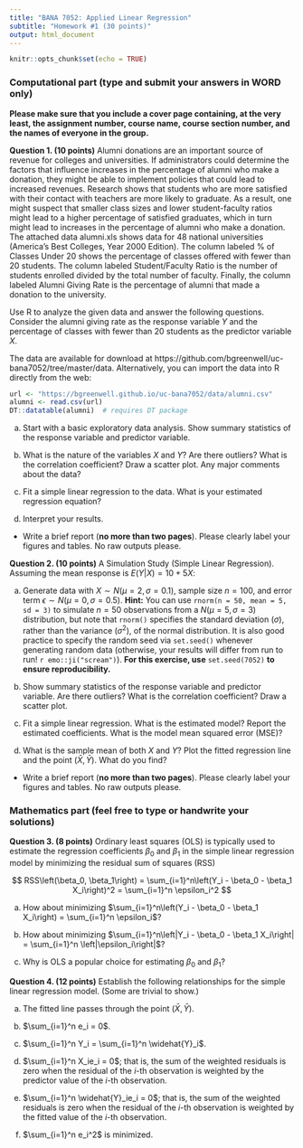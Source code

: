 ```yaml
---
title: "BANA 7052: Applied Linear Regression"
subtitle: "Homework #1 (30 points)"
output: html_document
---
```


```r
knitr::opts_chunk$set(echo = TRUE)
```

### Computational part (type and submit your answers in WORD only)

**Please make sure that you include a cover page containing, at the very least, the assignment number, course name, course section number, and the names of everyone in the group.**

**Question 1. (10 points)** Alumni donations are an important source of revenue for colleges and universities. If administrators could determine the factors that influence increases in the percentage of alumni who make a donation, they might be able to implement policies that could lead to increased revenues. Research shows that students who are more satisfied with their contact with teachers are more likely to graduate. As a result, one might suspect that smaller class sizes and lower student-faculty ratios might lead to a higher percentage of satisfied graduates, which in turn might lead to increases in the percentage of alumni who make a donation. The attached data alumni.xls shows data for 48 national universities (America’s Best Colleges, Year 2000 Edition). The column labeled % of Classes Under 20 shows the percentage of classes offered with fewer than 20 students. The column labeled Student/Faculty Ratio is the number of students enrolled divided by the total number of faculty. Finally, the column labeled Alumni Giving Rate is the percentage of alumni that made a donation to the university. 

Use R to analyze the given data and answer the following questions. Consider the alumni giving rate as the response variable $Y$ and the percentage of classes with fewer than 20 students as the predictor variable $X$.

The data are available for download at https://github.com/bgreenwell/uc-bana7052/tree/master/data. Alternatively, you can import the data into R directly from the web:

```r
url <- "https://bgreenwell.github.io/uc-bana7052/data/alumni.csv"
alumni <- read.csv(url)
DT::datatable(alumni)  # requires DT package
```

a)	Start with a basic exploratory data analysis. Show summary statistics of the response variable and predictor variable. 

b)	What is the nature of the variables $X$ and $Y$? Are there outliers? What is the correlation coefficient? Draw a scatter plot. Any major comments about the data?

c)	Fit a simple linear regression to the data. What is your estimated regression equation? 

d)	Interpret your results. 

* Write a brief report (**no more than two pages**). Please clearly label your figures and tables. No raw outputs please.


**Question 2. (10 points)** A Simulation Study (Simple Linear Regression). Assuming the mean response is $E\left(Y|X\right)= 10 + 5X$:

a) Generate data with $X \sim N\left(\mu = 2, \sigma = 0.1\right)$, sample size $n = 100$, and error term $\epsilon \sim N\left(\mu = 0, \sigma = 0.5\right)$. **Hint:** You can use `rnorm(n = 50, mean = 5, sd = 3)` to simulate $n = 50$ observations from a $N\left(\mu = 5, \sigma = 3\right)$ distribution, but note that `rnorm()` specifies the standard deviation ($\sigma$), rather than the variance ($\sigma^2$), of the normal distribution. It is also good practice to specify the random seed via `set.seed()` whenever generating random data (otherwise, your results will differ from run to run! `r emo::ji("scream")`). **For this exercise, use** `set.seed(7052)` **to ensure reproducibility.**

b) Show summary statistics of the response variable and predictor variable. Are there outliers? What is the correlation coefficient? Draw a scatter plot.

c) Fit a simple linear regression. What is the estimated model? Report the estimated coefficients.  What is the model mean squared error (MSE)?

d) What is the sample mean of both $X$ and $Y$? Plot the fitted regression line and the point $\left(\bar{X}, \bar{Y}\right)$. What do you find?

* Write a brief report (**no more than two pages**). Please clearly label your figures and tables. No raw outputs please.


### Mathematics part (feel free to type or handwrite your solutions)

**Question 3. (8 points)** Ordinary least squares (OLS) is typically used to estimate the regression coefficients $\beta_0$ and $\beta_1$ in the simple linear regression model by minimizing the residual sum of squares (RSS)

$$
RSS\left(\beta_0, \beta_1\right) = \sum_{i=1}^n\left(Y_i - \beta_0 - \beta_1 X_i\right)^2 = \sum_{i=1}^n \epsilon_i^2
$$

a) How about minimizing $\sum_{i=1}^n\left(Y_i - \beta_0 - \beta_1 X_i\right) = \sum_{i=1}^n \epsilon_i$?

b) How about minimizing $\sum_{i=1}^n\left|Y_i - \beta_0 - \beta_1 X_i\right| = \sum_{i=1}^n \left|\epsilon_i\right|$?

c) Why is OLS a popular choice for estimating $\beta_0$ and $\beta_1$?


**Question 4. (12 points)** Establish the following relationships for the simple linear regression model. (Some are trivial to show.)

a) The fitted line passes through the point $\left(\bar{X}, \bar{Y}\right)$.

b) $\sum_{i=1}^n e_i = 0$.

c) $\sum_{i=1}^n Y_i = \sum_{i=1}^n \widehat{Y}_i$.

d) $\sum_{i=1}^n X_ie_i = 0$; that is, the sum of the weighted residuals is zero when the residual of the *i*-th observation is weighted by the predictor value of the *i*-th observation.

e) $\sum_{i=1}^n \widehat{Y}_ie_i = 0$; that is, the sum of the weighted residuals is zero when the residual of the *i*-th observation is weighted by the fitted value of the *i*-th observation.

f) $\sum_{i=1}^n e_i^2$ is minimized.
